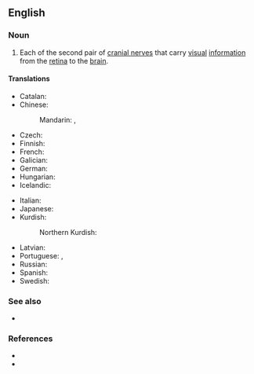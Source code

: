 ==English==
{{wikipedia}}

===Noun===
{{en-noun}}

# {{lb|en|neuroanatomy}} Each of the second pair of [[cranial nerve]]s that carry [[visual]] [[information]] from the [[retina]] to the [[brain]].
#: {{cot|en|olfactory nerve|oculomotor nerve|trochlear nerve|trigeminal nerve|abducens nerve|facial nerve|vestibulocochlear nerve|glossopharyngeal nerve|vagus nerve|accessory nerve|hypoglossal nerve}}

====Translations====
{{trans-top|second cranial nerve}}
* Catalan: {{t|ca|nervi òptic|m}}
* Chinese:
*: Mandarin: {{t+|cmn|視神經}}, {{t+|cmn|视神经|tr=shìshénjīng}}
* Czech: {{t+|cs|zrakový nerv|m}}
* Finnish: {{t|fi|näköhermo}}
* French: {{t+|fr|nerf optique|m}}
* Galician: {{t|gl|nervio óptico|m}}
* German: {{t+|de|Sehnerv|m}}
* Hungarian: {{t+|hu|látóideg}}
* Icelandic: {{t+|is|sjóntaug|f}}
{{trans-mid}}
* Italian: {{t|it|nervo ottico|m}}
* Japanese: {{t|ja|視神経|tr=ししんけい, shishinkei|sc=Jpan}}
* Kurdish:
*: Northern Kurdish: {{t|kmr|demara bînînê|f}}
* Latvian: {{t|lv|redzes nervs|m}}
* Portuguese: {{t+|pt|nervo óptico|m}}, {{t|pt|nervo ótico|m}}
* Russian: {{t+|ru|зри́тельный нерв|m}}
* Spanish: {{t+|es|nervio óptico|m}}
* Swedish: {{t+|sv|synnerv}}
{{trans-bottom}}

===See also===
* {{l|en|optic chiasm}}

===References===
* {{R:Lexico}}
* {{R:MWO}}